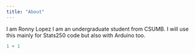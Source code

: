 ```yaml
---
title: "About"
---
```


I am Ronny Lopez I am an undergraduate student from CSUMB. I will use this mainly for Stats250 code but also with Arduino too.

```r
1 + 1
```
